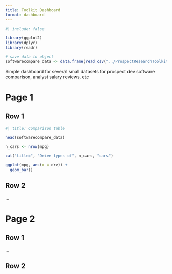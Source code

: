 ```yaml
---
title: Toolkit Dashboard
format: dashboard
---
```

```r
#| include: false

library(ggplot2)
library(dplyr)
library(readr)

```

```r
# save data to object
softwarecompare_data <- data.frame(read_csv("../ProspectResearchToolkit/data/pr_tool_comparisons.csv"))
```


Simple dashboard for several small datasets for prospect dev software comparison, analyst salary reviews, etc

# Page 1

## Row 1

```r
#| title: Comparison table

head(softwarecompare_data)

```

```r
n_cars <- nrow(mpg)

cat("title=", "Drive types of", n_cars, "cars")

ggplot(mpg, aes(x = drv)) +
  geom_bar()
```

## Row 2

...

# Page 2

## Row 1

...


## Row 2